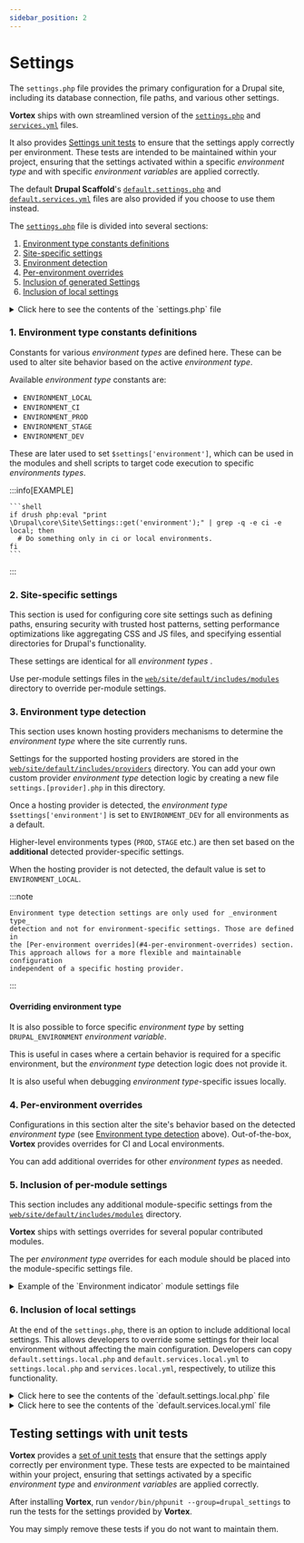 ```yaml
---
sidebar_position: 2
---
```


# Settings

The `settings.php` file provides the primary configuration for a Drupal site,
including its database connection, file paths, and various other settings.

**Vortex** ships with own streamlined version of
the [`settings.php`](https://github.com/drevops/vortex/blob/develop/web/sites/default/settings.php) and
[`services.yml`](https://github.com/drevops/vortex/blob/develop/web/sites/default/services.yml) files.

It also provides [Settings unit tests](#testing-settings-with-unit-tests) to ensure that
the settings apply correctly per environment. These tests are intended to be
maintained within your project, ensuring that the settings activated within a
specific _environment type_ and with specific _environment variables_ are
applied correctly.

The default **Drupal Scaffold**'s [`default.settings.php`](https://github.com/drevops/vortex/blob/develop/web/sites/default/default.settings.php)
and [`default.services.yml`](https://github.com/drevops/vortex/blob/develop/web/sites/default/default.services.yml)
files are also provided if you choose to use them instead.

The [`settings.php`](https://github.com/drevops/vortex/blob/develop/web/sites/default/settings.php) file is divided
into several sections:

1. [Environment type constants definitions](#1-environment-type-constants-definitions)
2. [Site-specific settings](#2-site-specific-settings)
3. [Environment detection](#3-environment-type-detection)
4. [Per-environment overrides](#4-per-environment-overrides)
5. [Inclusion of generated Settings](#5-inclusion-of-per-module-settings)
6. [Inclusion of local settings](#6-inclusion-of-local-settings)


<details>
  <summary>Click here to see the contents of the `settings.php` file</summary>

  <CodeBlock language="php">{SettingsExample}</CodeBlock>

</details>

### 1. Environment type constants definitions

Constants for various _environment types_  are defined here. These can be used to
alter site behavior based on the active _environment type_.

Available _environment type_ constants are:

- `ENVIRONMENT_LOCAL`
- `ENVIRONMENT_CI`
- `ENVIRONMENT_PROD`
- `ENVIRONMENT_STAGE`
- `ENVIRONMENT_DEV`

These are later used to set `$settings['environment']`, which can be
used in the modules and shell scripts to target code execution to specific
_environments types_.

:::info[EXAMPLE]

    ```shell
    if drush php:eval "print \Drupal\core\Site\Settings::get('environment');" | grep -q -e ci -e local; then
      # Do something only in ci or local environments.
    fi
    ```

:::

### 2. Site-specific settings

This section is used for configuring core site settings such as defining paths,
ensuring security with trusted host patterns, setting performance optimizations
like aggregating CSS and JS files, and specifying essential directories for
Drupal's functionality.

These settings are identical for all _environment types_ .

Use per-module settings files in the [`web/site/default/includes/modules`](https://github.com/drevops/vortex/tree/develop/web/sites/default/includes/modules)
directory to override per-module settings.

### 3. Environment type detection

This section uses known hosting providers mechanisms to determine the
_environment type_ where the site currently runs.

Settings for the supported hosting providers are stored in the
[`web/site/default/includes/providers`](https://github.com/drevops/vortex/tree/develop/web/sites/default/includes/providers)
directory. You can add your own custom provider _environment type_ detection logic
by creating a new file `settings.[provider].php` in this directory.

Once a hosting provider is detected, the _environment type_
`$settings['environment']` is set to
`ENVIRONMENT_DEV` for all environments as a default.

Higher-level environments types (`PROD`, `STAGE` etc.) are then set based on
the **additional** detected provider-specific settings.

When the hosting provider is not detected, the default value is set to
`ENVIRONMENT_LOCAL`.

:::note

    Environment type detection settings are only used for _environment type_
    detection and not for environment-specific settings. Those are defined in
    the [Per-environment overrides](#4-per-environment-overrides) section.
    This approach allows for a more flexible and maintainable configuration
    independent of a specific hosting provider.

:::

#### Overriding environment type

It is also possible to force specific _environment type_ by setting
`DRUPAL_ENVIRONMENT` _environment variable_.

This is useful in cases where a certain behavior is required for a specific
environment, but the _environment type_ detection logic does not provide it.

It is also useful when debugging _environment type_-specific issues locally.

### 4. Per-environment overrides

Configurations in this section alter the site's behavior based on the detected
_environment type_ (see [Environment type detection](#3-environment-type-detection)
above). Out-of-the-box, **Vortex** provides overrides for CI and Local
environments.

You can add additional overrides for other _environment types_  as needed.

### 5. Inclusion of per-module settings

This section includes any additional module-specific settings from the
[`web/site/default/includes/modules`](https://github.com/drevops/vortex/tree/develop/web/sites/default/includes/modules) directory.

**Vortex** ships with settings overrides for several popular contributed
modules.

The per _environment type_ overrides for each module should be placed into the
module-specific settings file.


<details>
  <summary>Example of the `Environment indicator` module settings file</summary>

  <CodeBlock language="json">{ModuleSettingsExample}</CodeBlock>

</details>


### 6. Inclusion of local settings

At the end of the `settings.php`, there is an option to include additional local
settings. This allows developers to override some settings for their local
environment without affecting the main configuration. Developers can
copy `default.settings.local.php` and `default.services.local.yml`
to `settings.local.php` and `services.local.yml`, respectively, to utilize this
functionality.


<details>
  <summary>Click here to see the contents of the `default.settings.local.php` file</summary>

  <CodeBlock language="php">{LocalSettingsExample}</CodeBlock>

</details>



<details>
  <summary>Click here to see the contents of the `default.services.local.yml` file</summary>

  <CodeBlock language="php">{LocalServicesExample}</CodeBlock>

</details>


## Testing settings with unit tests

**Vortex** provides a [set of unit tests](https://github.com/drevops/vortex/blob/develop/tests/phpunit/Drupal) that
ensure that the settings apply correctly per environment type. These tests are
expected to be maintained within your project, ensuring that settings activated
by a specific _environment type_ and _environment variables_ are applied correctly.

After installing **Vortex**, run `vendor/bin/phpunit --group=drupal_settings` to
run the tests for the settings provided by **Vortex**.

You may simply remove these tests if you do not want to maintain them.
